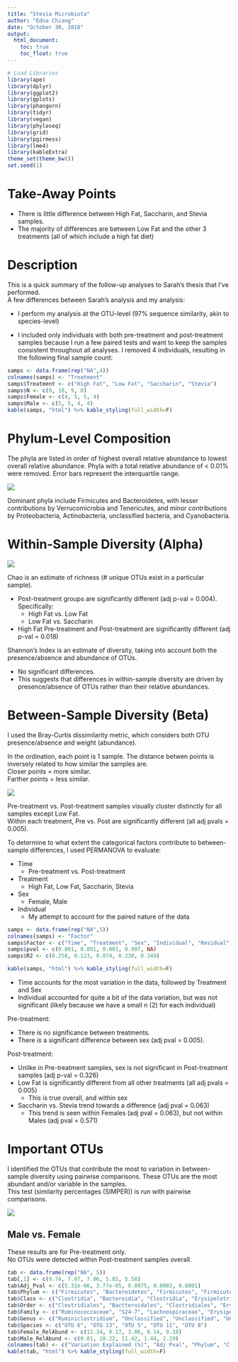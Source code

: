 ```yaml
---
title: "Stevia Microbiota"
author: "Edna Chiang"
date: "October 30, 2018"
output:
  html_document:
    toc: true
    toc_float: true
---
```



```r
# Load Libraries
library(ape)
library(dplyr)
library(ggplot2)
library(gplots)
library(phangorn)
library(tidyr)
library(vegan)
library(phyloseq)
library(grid)
library(pgirmess)
library(lme4)
library(kableExtra)
theme_set(theme_bw())
set.seed(1)
```

# Take-Away Points  

* There is little difference between High Fat, Saccharin, and Stevia samples.
* The majority of differences are between Low Fat and the other 3 treatments (all of which include a high fat diet)
  
  
# Description  
This is a quick summary of the follow-up analyses to Sarah's thesis that I've performed.  
A few differences between Sarah's analysis and my analysis:  

* I perform my analysis at the OTU-level (97% sequence similarity, akin to species-level)
  

* I included only individuals with both pre-treatment and post-treatment samples because I run a few paired tests and want to keep the samples consistent throughout all analyses. I removed 4 individuals, resulting in the following final sample count:  
```r
samps <- data.frame(rep("NA",4))
colnames(samps) <- "Treatment"
samps$Treatment <- c("High Fat", "Low Fat", "Saccharin", "Stevia")
samps$N <- c(9, 10, 9, 8)
samps$Female <- c(4, 5, 5, 4)
samps$Male <- c(5, 5, 4, 4)
kable(samps, "html") %>% kable_styling(full_width=F)
```
  
  
# Phylum-Level Composition  
The phyla are listed in order of highest overall relative abundance to lowest overall relative abundance. Phyla with a total relative abundance of < 0.01% were removed. Error bars represent the interquartile range.  

![](plots/phyla.tiff)  
  
Dominant phyla include Firmicutes and Bacteroidetes, with lesser contributions by Verrucomicrobia and Tenericutes, and minor contributions by Proteobacteria, Actinobacteria, unclassified bacteria, and Cyanobacteria.  
  
# Within-Sample Diversity (Alpha)  
  
![](plots/adiv.tiff)  

 
Chao is an estimate of richness (# unique OTUs exist in a particular sample).  

* Post-treatment groups are significantly different (adj p-val = 0.004). Specifically:
    + High Fat vs. Low Fat
    + Low Fat vs. Saccharin
* High Fat Pre-treatment and Post-treatment are significantly different (adj p-val = 0.018)

Shannon's Index is an estimate of diversity, taking into account both the presence/absence and abundance of OTUs.   

* No significant differences.  
* This suggests that differences in within-sample diversity are driven by presence/absence of OTUs rather than their relative abundances.  
  
# Between-Sample Diversity (Beta)  
I used the Bray-Curtis dissimilarity metric, which considers both OTU presence/absence and weight (abundance).  
  
In the ordination, each point is 1 sample. The distance betwen points is inversely related to how similar the samples are.  
Closer points = more similar.  
Farther points = less similar.  

![](plots/nmds.tiff)

  
Pre-treatment vs. Post-treatment samples visually cluster distinctly for all samples except Low Fat.  
Within each treatment, Pre vs. Post are significantly different (all adj pvals = 0.005).  
  
To determine to what extent the categorical factors contribute to between-sample differences, I used PERMANOVA to evaluate:  

* Time
    + Pre-treatment vs. Post-treatment
* Treatment
    + High Fat, Low Fat, Saccharin, Stevia
* Sex
    + Female, Male
* Individual
    + My attempt to account for the paired nature of the data

```r
samps <- data.frame(rep("NA",5))
colnames(samps) <- "Factor"
samps$Factor <- c("Time", "Treatment", "Sex", "Individual", "Residual")
samps$pval <- c(0.001, 0.001, 0.001, 0.907, NA)
samps$R2 <- c(0.258, 0.123, 0.074, 0.230, 0.349)

kable(samps, "html") %>% kable_styling(full_width=F)
```
  

* Time accounts for the most variation in the data, followed by Treatment and Sex
* Individual accounted for quite a bit of the data variation, but was not significant (likely because we have a small n (2) for each individual)
  
Pre-treatment:  

* There is no significance between treatments.  
* There *is* a significant difference between sex (adj pval = 0.005).


Post-treatment:  

* Unlike in Pre-treatment samples, sex is not significant in Post-treatment samples (adj p-val = 0.326)
* Low Fat is significantly different from all other treatments (all adj pvals = 0.005)
    + This is true overall, and within sex
* Saccharin vs. Stevia trend towards a difference (adj pval = 0.063)
    + This trend is seen within Females (adj pval = 0.063), but not within Males (adj pval = 0.571)

  
  
# Important OTUs  

I identified the OTUs that contribute the most to variation in between-sample diversity using pairwise comparisons. These OTUs are the most abundant and/or variable in the samples.  
This test (similarity percentages (SIMPER)) is run with pairwise comparisons.  
  
![](plots/hm.tiff)
  

## Male vs. Female   
These results are for Pre-treatment only.  
No OTUs were detected within Post-treatment samples overall.  
```r
tab <- data.frame(rep("NA", 5))
tab[,1] <- c(9.74, 7.97, 7.06, 5.85, 5.58)
tab$Adj_Pval <- c(5.31e-06, 3.77e-05, 0.0075, 0.0002, 0.0001)
tab$Phylum <- c("Firmicutes", "Bacteroidetes", "Firmicutes", "Firmicutes", "Firmicutes")
tab$Class <- c("Clostridia", "Bacteroidia", "Clostridia", "Erysipelotrichia", "Clostridia")
tab$Order <- c("Clostridiales", "Bactteroidales", "Clostridiales", "Erysipelotrichales", "Clostridiales")
tab$Family <- c("Ruminococcaceae", "S24-7", "Lachnospiraceae", "Erysipelotrichaceae", "Lachnospiraceae")
tab$Genus <- c("Ruminiclostridium", "Unclassified", "Unclassified", "Unclassified", "Tyzzerella")
tab$Species <- c("OTU 6", "OTU 13", "OTU 5", "OTU 11", "OTU 8")
tab$Female_RelAbund <- c(12.34, 0.17, 3.86, 8.14, 9.18)
tab$Male_RelAbund <- c(0.01, 10.22, 11.42, 1.44, 2.29)
colnames(tab) <- c("Variation Explained (%)", "Adj Pval", "Phylum", "Class", "Order", "Family", "Genus", "OTU", "Female Rel Abund (%)", "Male Rel Abund (%)")
kable(tab, "html") %>% kable_styling(full_width=F)
```